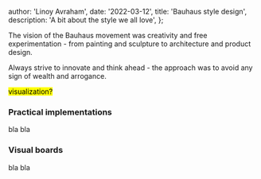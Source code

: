 
  author: 'Linoy Avraham',
  date: '2022-03-12',
  title: 'Bauhaus style design',
  description: 'A bit about the style we all love',
};


The vision of the Bauhaus movement was creativity and free experimentation - from painting and sculpture to architecture and product design.

Always strive to innovate and think ahead - the approach was to avoid any sign of wealth and arrogance.

<mark>visualization?</mark>

### Practical implementations

bla bla

### Visual boards

bla bla
